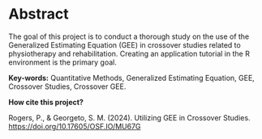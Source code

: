 # Abstract {.unnumbered .unlisted}

The goal of this project is to conduct a thorough study on the use of the Generalized Estimating Equation (GEE) in crossover studies related to physiotherapy and rehabilitation. Creating an application tutorial in the R environment is the primary goal.

**Key-words:** Quantitative Methods, Generalized Estimating Equation, GEE, Crossover Studies, Crossover GEE.

**How cite this project?**

Rogers, P., & Georgeto, S. M. (2024). Utilizing GEE in Crossover Studies. <https://doi.org/10.17605/OSF.IO/MU67G>

